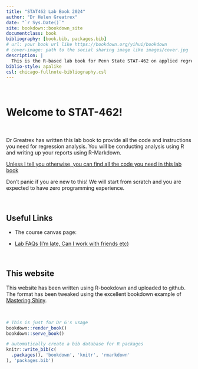 ```yaml
---
title: "STAT462 Lab Book 2024"
author: "Dr Helen Greatrex"
date: "`r Sys.Date()`"
site: bookdown::bookdown_site
documentclass: book
bibliography: [book.bib, packages.bib]
# url: your book url like https://bookdown.org/yihui/bookdown
# cover-image: path to the social sharing image like images/cover.jpg
description: |
  This is the R-based lab book for Penn State STAT-462 on applied regression analysis. To see the accompnying textbook, go to https://online.stat.psu.edu/stat462
biblio-style: apalike
csl: chicago-fullnote-bibliography.csl
---
```


<br>

# Welcome to STAT-462!

<br>

Dr Greatrex has written this lab book to provide all the code and instructions you need for regression analysis. You will be conducting analysis using R and writing up your reports using R-Markdown.

[Unless I tell you otherwise, you can find all the code you need in this lab book]{.underline}

Don't panic if you are new to this! We will start from scratch and you are expected to have zero programming experience.

<br>

## Useful Links {.unnumbered}

-   The course canvas page:

-   [Lab FAQs (I'm late, Can I work with friends etc)](#FAQ "Lab FAQs")

<br>

## This website {.unnumbered}

This website has been written using R-bookdown and uploaded to github. The format has been tweaked using the excellent bookdown example of [Mastering Shiny](https://mastering-shiny.org/).

<br>

```r
# This is just for Dr G's usage
bookdown::render_book()
bookdown::serve_book()
```

```r
# automatically create a bib database for R packages
knitr::write_bib(c(
  .packages(), 'bookdown', 'knitr', 'rmarkdown'
), 'packages.bib')
```
